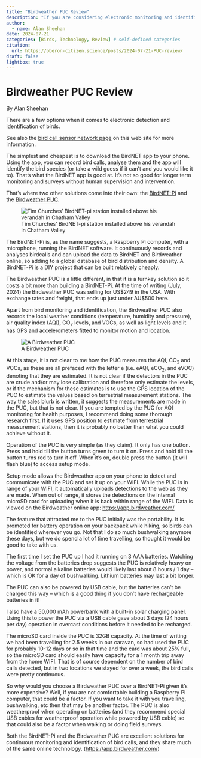 ```yaml
---
title: "Birdweather PUC Review"
description: "If you are considering electronic monitoring and identification of birdcalls, this review may help you decide if a Birdweather PUC is the right choice for you or not."
author:
  - name: Alan Sheehan
date: 2024-07-21
categories: [Birds, Technology, Review] # self-defined categories
citation: 
  url: https://oberon-citizen.science/posts/2024-07-21-PUC-review/
draft: false 
lightbox: true
---
```


# Birdweather PUC Review

By Alan Sheehan

There are a few options when it comes to electronic detection and identification of birds.

::: {.callout-note}
See also the [bird call sensor network page](https://oberon-citizen.science/birdnet.html) on this web site for more information.
:::

The simplest and cheapest is to download the BirdNET app to your phone. Using the app, you can record bird calls, analyse them and the app will identify the bird species (or take a wild guess if it can’t and you would like it to). That’s what the BirdNET app is good at. It’s not so good for longer term monitoring and surveys without human supervision and intervention.

That’s where two other solutions come into their own: the [BirdNET-Pi](https://www.birdweather.com/birdnetpi) and the [Birdweather PUC](https://www.birdweather.com/).

::: {.aside}
![Tim Churches' BirdNET-pi station installed above his verandah in Chatham Valley](tim_churches_birdnet-pi_station.png)
:::

The BirdNET-Pi is, as the name suggests, a Raspberry Pi computer, with a microphone, running the BirdNET software. It continuously records and analyses birdcalls and can upload the data to BirdNET and Birdweather online, so adding to a global database of bird distribution and density. A BirdNET-Pi is a DIY project that can be built relatively cheaply.

The Birdweather PUC is a little different, in that it is a turnkey solution so it costs a bit more than building a BirdNET-Pi. At the time of writing (July, 2024) the Birdweather PUC was selling for US\$249 in the USA. With exchange rates and freight, that ends up just under AU\$500 here.

Apart from bird monitoring and identification, the Birdweather PUC also records the local weather conditions (temperature, humidity and pressure), air quality index (AQI), CO~2~ levels, and VOCs, as well as light levels and it has GPS and accelerometers fitted to monitor motion and location.

::: {.aside}
![A Birdweather PUC](../../assets/birdweather_puc.png)
:::

At this stage, it is not clear to me how the PUC measures the AQI, CO~2~ and VOCs, as these are all prefaced with the letter e (i.e. eAQI, eCO~2~, and eVOC) denoting that they are estimated. It is not clear if the detectors in the PUC are crude and/or may lose calibration and therefore only estimate the levels, or if the mechanism for these estimates is to use the GPS location of the PUC to estimate the values based on terrestrial measurement stations. The way the sales blurb is written, it suggests the measurements are made in the PUC, but that is not clear. If you are tempted by the PUC for AQI monitoring for health purposes, I recommend doing some thorough research first. If it uses GPS position to estimate from terrestrial measurement stations, then it is probably no better than what you could achieve without it.

Operation of the PUC is very simple (as they claim). It only has one button. Press and hold till the button turns green to turn it on. Press and hold till the button turns red to turn it off. When it’s on, double press the button (it will flash blue) to access setup mode.

Setup mode allows the Birdweather app on your phone to detect and communicate with the PUC and set it up on your WIFI. While the PUC is in range of your WIFI, it automatically uploads detections to the web as they are made. When out of range, it stores the detections on the internal microSD card for uploading when it is back within range of the WIFI. Data is viewed on the Birdweather online app: [https://app.birdweather.com/](https://app.birdweather.com/)

The feature that attracted me to the PUC initially was the portability. It is promoted for battery operation on your backpack while hiking, so birds can be identified wherever you go. Not that I do so much bushwalking anymore these days, but we do spend a lot of time travelling, so thought it would be good to take with us.

The first time I set the PUC up I had it running on 3 AAA batteries. Watching the voltage from the batteries drop suggests the PUC is relatively heavy on power, and normal alkaline batteries would likely last about 8 hours / 1 day – which is OK for a day of bushwalking. Lithium batteries may last a bit longer.

The PUC can also be powered by USB cable, but the batteries can’t be charged this way – which is a good thing if you don’t have rechargeable batteries in it!

I also have a 50,000 mAh powerbank with a built-in solar charging panel. Using this to power the PUC via a USB cable gave about 3 days (24 hours per day) operation in overcast conditions before it needed to be recharged.

The microSD card inside the PUC is 32GB capacity. At the time of writing we had been travelling for 2.5 weeks in our caravan, so had used the PUC for probably 10-12 days or so in that time and the card was about 25% full, so the microSD card should easily have capacity for a 1 month trip away from the home WIFI. That is of course dependent on the number of bird calls detected, but in two locations we stayed for over a week, the bird calls were pretty continuous.

So why would you choose a Birdweather PUC over a BirdNET-Pi given it’s more expensive? Well, if you are not comfortable building a Raspberry Pi computer, that could be a factor. If you want to take it with you travelling, bushwalking, etc then that may be another factor. The PUC is also weatherproof when operating on batteries (and they recommend special USB cables for weatherproof operation while powered by USB cable) so that could also be a factor when walking or doing field surveys.

Both the BirdNET-Pi and the Birdweather PUC are excellent solutions for continuous monitoring and identification of bird calls, and they share much of the same online technology. (<https://app.birdweather.com/>)
